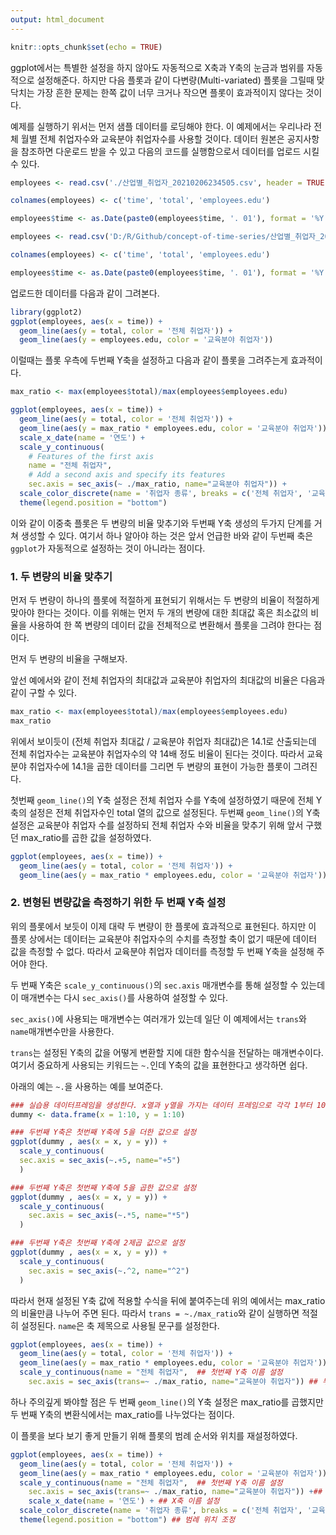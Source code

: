 ```yaml
---
output: html_document
---
```


```r
knitr::opts_chunk$set(echo = TRUE)
```


ggplot에서는 특별한 설정을 하지 않아도 자동적으로 X축과 Y축의 눈금과 범위를 자동적으로 설정해준다. 하지만 다음 플롯과 같이 다변량(Multi-variated) 플롯을 그릴때 맞닥치는 가장 흔한 문제는 한쪽 값이 너무 크거나 작으면 플롯이 효과적이지 않다는 것이다.

예제를 실행하기 위서는 먼저 샘플 데이터를 로딩해야 한다. 이 예제에서는 우리나라 전체 월별 전체 취업자수와 교육분야 취업자수를 사용할 것이다. 데이터 원본은 공지사항을 참조하면 다운로드 받을 수 있고 다음의 코드를 실행함으로서 데이터를 업로드 시킬 수 있다. 

```r
employees <- read.csv('./산업별_취업자_20210206234505.csv', header = TRUE, na = '-', strip.white = TRUE, stringsAsFactors = TRUE)

colnames(employees) <- c('time', 'total', 'employees.edu')

employees$time <- as.Date(paste0(employees$time, '. 01'), format = '%Y. %m. %d')
```

```r
employees <- read.csv('D:/R/Github/concept-of-time-series/산업별_취업자_20210206234505.csv', header = TRUE, na = '-', strip.white = TRUE, stringsAsFactors = TRUE)

colnames(employees) <- c('time', 'total', 'employees.edu')

employees$time <- as.Date(paste0(employees$time, '. 01'), format = '%Y. %m. %d')
```

업로드한 데이터를 다음과 같이 그려본다. 

```r
library(ggplot2)
ggplot(employees, aes(x = time)) + 
  geom_line(aes(y = total, color = '전체 취업자')) + 
  geom_line(aes(y = employees.edu, color = '교육분야 취업자'))
```

이럴때는 플롯 우측에 두번째 Y축을 설정하고 다음과 같이 플롯을 그려주는게 효과적이다. 

```r
max_ratio <- max(employees$total)/max(employees$employees.edu)

ggplot(employees, aes(x = time)) + 
  geom_line(aes(y = total, color = '전체 취업자')) + 
  geom_line(aes(y = max_ratio * employees.edu, color = '교육분야 취업자')) +
  scale_x_date(name = '연도') +
  scale_y_continuous(
    # Features of the first axis
    name = "전체 취업자",
    # Add a second axis and specify its features
    sec.axis = sec_axis(~ ./max_ratio, name="교육분야 취업자")) +
  scale_color_discrete(name = '취업자 종류', breaks = c('전체 취업자', '교육분야 취업자')) +
  theme(legend.position = "bottom")
```

이와 같이 이중축 플롯은 두 변량의 비율 맞추기와 두번째 Y축 생성의 두가지 단계를 거쳐 생성할 수 있다. 여기서 하나 알아야 하는 것은 앞서 언급한 바와 같이 두번째 축은 `ggplot`가 자동적으로 설정하는 것이 아니라는 점이다. 

### 1. 두 변량의 비율 맞추기

먼저 두 변량이 하나의 플롯에 적절하게 표현되기 위해서는 두 변량의 비율이 적절하게 맞아야 한다는 것이다. 이를 위해는 먼저 두 개의 변량에 대한 최대값 혹은 최소값의 비율을 사용하여 한 쪽 변량의 데이터 값을 전체적으로 변환해서 플롯을 그려야 한다는 점이다. 

먼저 두 변량의 비율을 구해보자.

앞선 예에서와 같이 전체 취업자의 최대값과 교육분야 취업자의 최대값의 비율은 다음과 같이 구할 수 있다. 

```r
max_ratio <- max(employees$total)/max(employees$employees.edu)
max_ratio
```

위에서 보이듯이 (전체 취업자 최대값 / 교육분야 취업자 최대값)은 14.1로 산출되는데 전체 취업자수는 교육분야 취업자수의 약 14배 정도 비율이 된다는 것이다. 따라서 교육분야 취업자수에 14.1을 곱한 데이터를 그리면 두 변량의 표현이 가능한 플롯이 그려진다.

첫번째 `geom_line()`의 Y축 설정은 전체 취업자 수를 Y축에 설정하였기 때문에 전체 Y축의 설정은 전체 취업자수인 total 열의 값으로 설정된다. 
두번째 `geom_line()`의 Y축 설정은 교육분야 취업자 수를 설정하되 전체 취업자 수와 비율을 맞추기 위해 앞서 구했던 max_ratio를 곱한 값을 설정하였다. 

```r
ggplot(employees, aes(x = time)) + 
  geom_line(aes(y = total, color = '전체 취업자')) + 
  geom_line(aes(y = max_ratio * employees.edu, color = '교육분야 취업자'))
```

### 2. 변형된 변량값을 측정하기 위한 두 번째 Y축 설정 

위의 플롯에서 보듯이 이제 대략 두 변량이 한 플롯에 효과적으로 표현된다. 하지만 이 플롯 상에서는 데이터는 교육분야 취업자수의 수치를 측정할 축이 없기 때문에 데이터 값을 측정할 수 없다. 따라서 교육분야 취업자 데이터를 측정할 두 번째 Y축을 설정해 주어야 한다. 

두 번째 Y축은 `scale_y_continuous()`의 `sec.axis` 매개변수를 통해 설정할 수 있는데 이 매개변수는 다시 `sec_axis()`를 사용하여 설정할 수 있다. 

`sec_axis()`에 사용되는 매개변수는 여러개가 있는데 일단 이 예제에서는 `trans`와 `name`매개변수만을 사용한다. 

`trans`는 설정된 Y축의 값을 어떻게 변환할 지에 대한 함수식을 전달하는 매개변수이다. 여기서 중요하게 사용되는 키워드는 `~.`인데 Y축의 값을 표현한다고 생각하면 쉽다. 

아래의 예는 `~.`을 사용하는 예를 보여준다. 

```r
### 실습용 데이터프레임을 생성한다. x열과 y열을 가지는 데이터 프레임으로 각각 1부터 10까지의 값을 가진다. 
dummy <- data.frame(x = 1:10, y = 1:10)

### 두번째 Y축은 첫번째 Y축에 5을 더한 값으로 설정
ggplot(dummy , aes(x = x, y = y)) + 
  scale_y_continuous(
  sec.axis = sec_axis(~.+5, name="+5")
  )

### 두번째 Y축은 첫번째 Y축에 5을 곱한 값으로 설정
ggplot(dummy , aes(x = x, y = y)) + 
  scale_y_continuous(
    sec.axis = sec_axis(~.*5, name="*5")
  )

### 두번째 Y축은 첫번째 Y축에 2제곱 값으로 설정
ggplot(dummy , aes(x = x, y = y)) + 
  scale_y_continuous(
    sec.axis = sec_axis(~.^2, name="^2")
  )
```


따라서 현재 설정된 Y축 값에 적용할 수식을 뒤에 붙여주는데 위의 예에서는 max_ratio의 비율만큼 나누어 주면 된다. 따라서 `trans = ~./max_ratio`와 같이 실행하면 적절히 설정된다. `name`은 축 제목으로 사용될 문구를 설정한다. 


```r
ggplot(employees, aes(x = time)) + 
  geom_line(aes(y = total, color = '전체 취업자')) + 
  geom_line(aes(y = max_ratio * employees.edu, color = '교육분야 취업자')) +
  scale_y_continuous(name = "전체 취업자",  ## 첫번째 Y축 이름 설정
    sec.axis = sec_axis(trans=~ ./max_ratio, name="교육분야 취업자")) ## 두번째 Y축 변환식과 이름 설정
```

하나 주의깊게 봐야할 점은 두 번째 `geom_line()`의 Y축 설정은 max_ratio를 곱했지만 두 번째 Y축의 변환식에서는 max_ratio를 나누었다는 점이다. 

이 플롯을 보다 보기 좋게 만들기 위해 플롯의 범례 순서와 위치를 재설정하였다. 

```r
ggplot(employees, aes(x = time)) + 
  geom_line(aes(y = total, color = '전체 취업자')) + 
  geom_line(aes(y = max_ratio * employees.edu, color = '교육분야 취업자')) +
  scale_y_continuous(name = "전체 취업자",  ## 첫번째 Y축 이름 설정
    sec.axis = sec_axis(trans=~ ./max_ratio, name="교육분야 취업자")) +## 두번째 Y축 변환식과 이름 설정
    scale_x_date(name = '연도') + ## X축 이름 설정
  scale_color_discrete(name = '취업자 종류', breaks = c('전체 취업자', '교육분야 취업자')) + ## 범례 순서 조정과 범례 제목 설정
  theme(legend.position = "bottom") ## 범례 위치 조정
```



